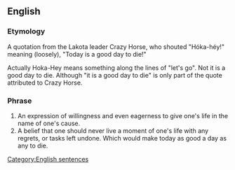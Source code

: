 ==English==

===Etymology===
A quotation from the Lakota leader Crazy Horse, who shouted "Hóka-héy!" meaning (loosely), "Today is a good day to die!"

Actually Hoka-Hey means something along the lines of "let's go". Not it is a good day to die. Although "it is a good day to die" is only part of the quote attributed to Crazy Horse.

===Phrase===
{{head|en|phrase|head=[[today]] [[is]] [[a]] [[good]] [[day]] [[to]] [[die]]}}
# An expression of willingness and even eagerness to give one's life in the name of one's cause.
# A belief that one should never live a moment of one's life with any regrets, or tasks left undone. Which would make today as good a day as any to die.

[[Category:English sentences]]